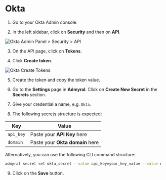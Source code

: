 # Okta

1. Go to your Okta Admin console.

2. In the left sidebar, click on **Security** and then on **API**.

![Okta Admin Panel > Security > API](/okta_admin_panel.png)

3. On the API page, click on **Tokens**.

4. Click **Create token**.

![Okta Create Tokens](/okta_tokens.png)

5. Create the token and copy the token value.

6. Go to the **Settings** page in **Admyral**. Click on **Create New Secret** in the **Secrets** section.

7. Give your credential a name, e.g. `Okta`.

8. The following secrets structure is expected:

| Key       | Value                           |
| --------- | ------------------------------- |
| `api_key` | Paste your **API Key** here     |
| `domain`  | Paste your **Okta domain** here |

Alternatively, you can use the following CLI command structure:

```bash
admyral secret set okta_secret --value api_key=your_key_value --value domain=your_domain
```

9. Click on the **Save** button.
